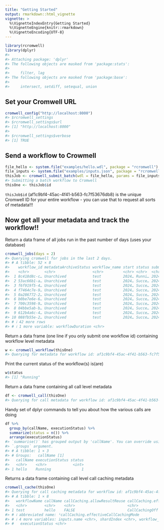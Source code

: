 ```yaml
---
title: "Getting Started"
output: rmarkdown::html_vignette
vignette: >
  %\VignetteIndexEntry{Getting Started}
  %\VignetteEngine{knitr::rmarkdown}
  %\VignetteEncoding{UTF-8}
---
```





```r
library(rcromwell)
library(dplyr)
#> 
#> Attaching package: 'dplyr'
#> The following objects are masked from 'package:stats':
#> 
#>     filter, lag
#> The following objects are masked from 'package:base':
#> 
#>     intersect, setdiff, setequal, union
```

## Set your Cromwell URL


```r
cromwell_config("http://localhost:8000")
#> $rcromwell_settings
#> $rcromwell_settings$url
#> [1] "http://localhost:8000"
#> 
#> $rcromwell_settings$verbose
#> [1] TRUE
```

## Send a workflow to Crowmell


```r
file_hello <- system.file("examples/hello.wdl", package = "rcromwell")
file_inputs <- system.file("examples/inputs.json", package = "rcromwell")
thisJob <- cromwell_submit_batch(wdl = file_hello, params = file_inputs)
#> Submitting a batch workflow to Cromwell
thisOne <- thisJob$id
```

`thisJob$id` (af1c9bf4-45ac-4f41-b563-fc7f53676db8) is the unique Cromwell ID for your entire workflow - you can use that to request all sorts of metadata!!!

## Now get all your metadata and track the workflow!!

Return a data frame of all jobs run in the past number of days (uses your database)


```r
cromwell_jobs(days = 2)
#> Querying cromwell for jobs in the last 2 days.
#> # A tibble: 52 × 8
#>    workflow_id metadataArchiveStatus workflow_name start status submission end  
#>    <chr>       <chr>                 <chr>         <chr> <chr>  <chr>      <chr>
#>  1 8c418d8c-c… Unarchived            test          2024… Runni… 2024-01-0… <NA> 
#>  2 53ac66b1-a… Unarchived            test          2024… Succe… 2024-01-0… 2024…
#>  3 f6f919f5-4… Unarchived            test          2024… Succe… 2024-01-0… 2024…
#>  4 f7464c7e-9… Unarchived            test          2024… Succe… 2024-01-0… 2024…
#>  5 0a286772-2… Unarchived            test          2024… Succe… 2024-01-0… 2024…
#>  6 b0be7e6e-6… Unarchived            test          2024… Succe… 2024-01-0… 2024…
#>  7 700c3598-9… Unarchived            test          2024… Succe… 2024-01-0… 2024…
#>  8 04bbe5ab-b… Unarchived            test          2024… Succe… 2024-01-0… 2024…
#>  9 612b4a6c-4… Unarchived            test          2024… Succe… 2024-01-0… 2024…
#> 10 088fb55e-2… Unarchived            test          2024… Succe… 2024-01-0… 2024…
#> # ℹ 42 more rows
#> # ℹ 1 more variable: workflowDuration <chr>
```

Return a data frame (one line if you only submit one workflow id) containing workflow level metadata




```r
w <- cromwell_workflow(thisOne)
#> Querying for metadata for workflow id: af1c9bf4-45ac-4f41-b563-fc7f53676db8
```

Print the current status of the workflow(s) is(are)


```r
w$status
#> [1] "Running"
```

Return a data frame containing all call level metadata


```r
df <- cromwell_call(thisOne)
#> Querying for call metadata for workflow id: af1c9bf4-45ac-4f41-b563-fc7f53676db8
```

Handy set of dplyr commands to tell you about how the various calls are doing


```r
df %>%
  group_by(callName, executionStatus) %>%
  summarize(status = n()) %>%
  arrange(executionStatus)
#> `summarise()` has grouped output by 'callName'. You can override using the
#> `.groups` argument.
#> # A tibble: 1 × 3
#> # Groups:   callName [1]
#>   callName executionStatus status
#>   <chr>    <chr>            <int>
#> 1 hello    Running              1
```

Returns a data frame containing call level call caching metadata


```r
cromwell_cache(thisOne)
#> Querying for call caching metadata for workflow id: af1c9bf4-45ac-4f41-b563-fc7f53676db8
#> # A tibble: 1 × 8
#>   workflowName callName callCaching.allowResultReuse callCaching.effectiveCall…¹
#>   <chr>        <chr>    <chr>                        <chr>                      
#> 1 test         hello    FALSE                        CallCachingOff             
#> # ℹ abbreviated name: ¹​callCaching.effectiveCallCachingMode
#> # ℹ 4 more variables: inputs.name <chr>, shardIndex <chr>, workflow_id <chr>,
#> #   executionStatus <chr>
```
